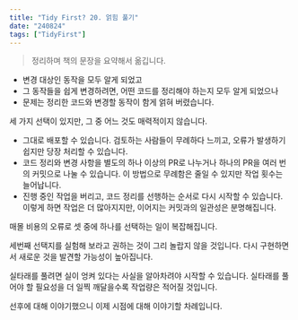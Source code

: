 ```yaml
---
title: "Tidy First? 20. 얽힘 풀기"
date: "240824"
tags: ["TidyFirst"]
---
```


> 정리하며 책의 문장을 요약해서 옮깁니다.

- 변경 대상인 동작을 모두 알게 되었고
- 그 동작들을 쉽게 변경하려면, 어떤 코드를 정리해야 하는지 모두 알게 되었으나
- 문제는 정리한 코드와 변경할 동작이 함게 얽혀 버렸습니다.

세 가지 선택이 있지만, 그 중 어느 것도 매력적이지 않습니다.

- 그대로 배포할 수 있습니다. 검토하는 사람들이 무례하다 느끼고, 오류가 발생하기 쉽지만 당장 처리할 수 있습니다.
- 코드 정리와 변경 사항을 별도의 하나 이상의 PR로 나누거나 하나의 PR을 여러 번의 커밋으로 나눌 수 있습니다. 이 방법으로 무례함은 줄일 수 있지만 작업 횟수는 늘어납니다.
- 진행 중인 작업을 버리고, 코드 정리를 선행하는 순서로 다시 시작할 수 있습니다. 이렇게 하면 작업은 더 많아지지만, 이어지는 커밋과의 일관성은 분명해집니다.

매몰 비용의 오류로 셋 중에 하나를 선택하는 일이 복잡해집니다.

세번째 선택지를 실험해 보라고 권하는 것이 그리 놀랍지 않을 것입니다. 다시 구현하면서 새로운 것을 발견할 가능성이 높아집니다.

실타래를 풀려면 실이 엉켜 있다는 사실을 알아차려야 시작할 수 있습니다. 실타래를 풀어야 할 필요성을 더 일찍 깨달을수록 작업량은 적어질 것입니다.

선후에 대해 이야기했으니 이제 시점에 대해 이야기할 차례입니다.
